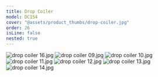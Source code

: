 ```yaml
---
title: Drop Coiler
model: DC154
cover: "@assets/product_thumbs/drop-coiler.jpg"
order: 26
isLine: false
nested: true
---
```



<ProductTabs />

![drop coiler 16.jpg](@assets/article_images/drop-coiler/drop-coiler-16.jpg)
![drop coiler 09.jpg](@assets/article_images/drop-coiler/drop-coiler-09.jpg)
![drop coiler 10.jpg](@assets/article_images/drop-coiler/drop-coiler-10.jpg)
![drop coiler 11.jpg](@assets/article_images/drop-coiler/drop-coiler-11.jpg)
![drop coiler 12.jpg](@assets/article_images/drop-coiler/drop-coiler-12.jpg)
![drop coiler 13.jpg](@assets/article_images/drop-coiler/drop-coiler-13.jpg)
![drop coiler 14.jpg](@assets/article_images/drop-coiler/drop-coiler-14.jpg)

